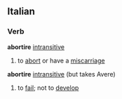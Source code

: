 ==Italian==
===Verb===
'''abortire''' [[intransitive]]
# to [[abort]] or have a [[miscarriage]]
{{it-conj-ire|abort|Essere}}
'''abortire''' [[intransitive]] (but takes Avere)
# to [[fail]]; not to [[develop]]
{{it-conj-ire|abort|Avere}}